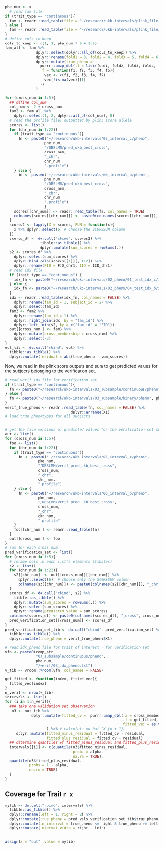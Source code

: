 

```r
phe_num <- x
  # read fam file
if (trait_type == "continuous"){
  fam <- readr::read_table(file = "~/research/ukb-intervals/plink_file/ukb/continuous/chr1.fam", col_names = FALSE)
} else {
  fam <- readr::read_table(file = "~/research/ukb-intervals/plink_file/ukb/binary/chr1.fam", col_names = FALSE)
}
# define cols to keep
cols_to_keep <- c(1, 2, phe_num * 5 + 1:5)
fam_all <- fam %>%
              dplyr::select(dplyr::all_of(cols_to_keep)) %>%
              dplyr::rename(fold1 = 3, fold2 = 4, fold3 = 5, fold4 = 6, fold5 = 7) %>%
              dplyr::mutate(true_pheno = 
                purrr::pmap_dbl(.l = list(fold1, fold2, fold3, fold4, fold5), 
                .f = function(f1, f2, f3, f4, f5){
                  vec <- c(f1, f2, f3, f4, f5)
                  vec[!is.na(vec)][1]
                })
              )

for (cross_num in 1:5){
  ## define col_num
  col_num <- 2 + cross_num
  fam2 <- fam_all %>%
    dplyr::select(1, 2, dplyr::all_of(col_num), 8) 
  # read the profile files outputted by plink score allele
  scores <- list()
  for (chr_num in 1:22){
    if (trait_type == "continuous"){
      fn <- paste0("~/research/ukb-intervals/05_internal_c/pheno", 
                  phe_num, 
                  "/DBSLMM/pred_ukb_best_cross", 
                  cross_num, 
                  "_chr", 
                  chr_num, 
                  ".profile")
    } else {
      fn <- paste0("~/research/ukb-intervals/06_internal_b/pheno", 
                  phe_num, 
                  "/DBSLMM/pred_ukb_best_cross", 
                  cross_num, 
                  "_chr", 
                  chr_num, 
                  ".profile")
                  }
    scores[[chr_num]] <- readr::read_table(fn, col_names = TRUE)
    colnames(scores[[chr_num]]) <- paste0(colnames(scores[[chr_num]]), "_chr", chr_num)
  }
  scores2 <- lapply(X = scores, FUN = function(x){
    x %>% dplyr::select(6) # choose the SCORESUM column
  })
  scores_df <- do.call("cbind", scores2) %>%
                tibble::as_tibble() %>%
                dplyr::mutate(sum_scores = rowSums(.))
  s2 <- scores_df %>%
    dplyr::select(sum_scores) %>%
    dplyr::bind_cols(scores[[1]][, 1:2]) %>%
    dplyr::rename(FID = FID_chr1, IID = IID_chr1)
  # read idx file
  if (trait_type == "continuous") {
    idx_fn <- paste0("~/research/ukb-intervals/02_pheno/01_test_idx_c/idx_pheno", phe_num, "_cross", cross_num, ".txt")
  } else {
    idx_fn <- paste0("~/research/ukb-intervals/02_pheno/04_test_idx_b/idx_pheno", phe_num, "_cross", cross_num, ".txt")
  }
  idx <- readr::read_table(idx_fn, col_names = FALSE) %>%
    dplyr::rename(fam_id = 1, subject_id = 2) %>%
    dplyr::select(fam_id)
  fam3 <- fam2 %>%
    dplyr::rename(fam_id = 1) %>%
    dplyr::right_join(idx, by = "fam_id") %>%
    dplyr::left_join(s2, by = c("fam_id" = "FID"))
  out[[cross_num]] <- fam3 %>%
    dplyr::mutate(cross_membership = cross_num) %>%
    dplyr::select(-3)
}
out_tib <- do.call("rbind", out) %>% 
  tibble::as_tibble() %>% 
  dplyr::mutate(residual = abs(true_pheno - sum_scores))
```

Now, we read in the plink score outputs and sum to get predicted values for the subjects belonging to the verification set.

```r
# read verif ids file for verification set
if (trait_type == "continuous"){
  fn <- paste0("~/research/ukb-intervals/03_subsample/continuous/pheno", phe_num, "/verif/03_idx_pheno.txt")
} else {
  fn <- paste0("~/research/ukb-intervals/03_subsample/binary/pheno", phe_num, "/verif/01_idx.txt")
}
verif_true_pheno <- readr::read_table(fn, col_names = FALSE) %>%
                              dplyr::arrange(X1)
# load true phenotypes for all subjects


# get the five versions of predicted values for the verification set subjects
out <- list()
for (cross_num in 1:5){
  foo <- list()
  for (chr_num in 1:22){
    if (trait_type == "continuous"){
      fn <- paste0("~/research/ukb-intervals/05_internal_c/pheno", 
               phe_num, 
               "/DBSLMM/verif_pred_ukb_best_cross", 
               cross_num, 
               "_chr", 
               chr_num, 
               ".profile")
    } else {
      fn <- paste0("~/research/ukb-intervals/06_internal_b/pheno", 
               phe_num, 
               "/DBSLMM/verif_pred_ukb_best_cross", 
               cross_num, 
               "_chr", 
               chr_num, 
               ".profile")
    }
    foo[[chr_num]] <- readr::read_table(fn)
  }
  out[[cross_num]] <- foo 
}
# sum for each cross num
pred_verification_set <- list()
for (cross_num in 1:5){
  # rename cols in each list's elements (tibbles)
  s2 <- list()
  for (chr_num in 1:22){
    s2[[chr_num]] <- out[[cross_num]][[chr_num]] %>%
      dplyr::select(6)  # choose only the SCORESUM column
      colnames(s2[[chr_num]]) <- paste0(colnames(s2[[chr_num]]), "_chr", chr_num) 
  }
  scores_df <- do.call("cbind", s2) %>% 
    tibble::as_tibble() %>%
    dplyr::mutate(sum_scores = rowSums(.)) %>%
    dplyr::select(sum_scores) %>%
    dplyr::rename(predicted_value = sum_scores)
  colnames(scores_df) <- paste0(colnames(scores_df), "_cross", cross_num)
  pred_verification_set[[cross_num]] <- scores_df
}
pred_verification_set_tib <- do.call("cbind", pred_verification_set) %>%
  tibble::as_tibble() %>%
  dplyr::mutate(true_pheno = verif_true_pheno$X1)
```

```r
# read idx_pheno file for trait of interest - for verification set
vfn <- paste0(comp_str, 
              "03_subsample/continuous/pheno", 
              phe_num,
              "/verif/03_idx_pheno.txt")
v_tib <- vroom::vroom(vfn, col_names = FALSE)
```

```r
get_fitted <- function(index, fitted_vec){
  fitted_vec[index]
}
n_verif <- nrow(v_tib)
intervals <- list()
for (i in 1:n_verif){
  ### take one validation set observation
   o3 <- out_tib %>% 
            dplyr::mutate(fitted_cv =  purrr::map_dbl(.x = cross_membership, 
                                                      .f = get_fitted, 
                                                      fitted_vec = as.vector(unlist(pred_vals_verification_set_tib[i, 1:5])))
                   ) %>% # calculate mu hat (X_{n + 1})
     dplyr::mutate(fitted_minus_residual = fitted_cv - residual,
                   fitted_plus_residual = fitted_cv + residual)
  ## determine quantiles of fitted_minus_residual and fitted_plus_residual
  intervals[[i]] <- c(quantile(o3$fitted_minus_residual,
                               probs = alpha,
                               na.rm = TRUE),
  quantile(o3$fitted_plus_residual,
           probs = 1 - alpha, 
           na.rm = TRUE)
  )
}
```


## Coverage for Trait `r x`

```r
mytib <- do.call("rbind", intervals) %>% 
  tibble::as_tibble() %>%
  dplyr::rename(left = 1, right = 2) %>%
  dplyr::mutate(true_pheno = pred_vals_verification_set_tib$true_pheno) %>%
  dplyr::mutate(in_interval = true_pheno <= right & true_pheno >= left) %>%
  dplyr::mutate(interval_width = right - left)
 

```

```r
assign(x = "out", value = mytib)
```





